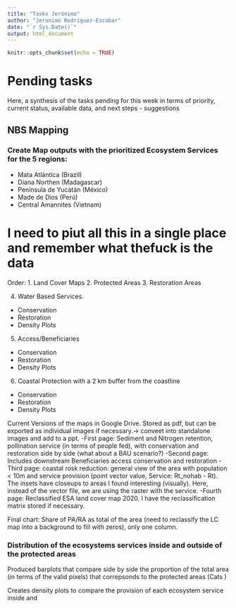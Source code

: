 ```yaml
---
title: "Tasks Jerónimo"
author: "Jeronimo Rodriguez-Escobar"
date: "`r Sys.Date()`"
output: html_document
---
```


```r
knitr::opts_chunk$set(echo = TRUE)
```

# Pending tasks

Here, a synthesis of the tasks pending for this week in terms of priority, current status, available data, and next steps - suggestions


## NBS Mapping

### Create Map outputs with the prioritized Ecosystem Services for the 5 regions:

- Mata Atlántica (Brazil)
- Diana Northen (Madagascar)
- Península de Yucatán (México)
- Made de Dios (Perú)
- Central Amannites (Vietnam)



# I need to piut all this in a single place and remember what thefuck is the data 

Order: 
1. Land Cover Maps
2. Protected Areas
3. Restoration Areas

4. Water Based Services. 
 - Conservation
 - Restoration
 -  Density Plots
 
5. Access/Beneficiaries
 - Conservation
 - Restoration
 - Density Plots
 
 6. Coastal Protection with a 2 km buffer from the coastline
 - Conservation
 - Restoration
 - Density Plots
 

Current Versions of the maps in Google Drive. Stored as pdf, but can be exported as individual images if necessary.-> conveet into standalone images and add to a ppt. 
-First page:  Sediment and Nitrogen retention, pollination service (in terms of people fed), with conservation and restoration side by side (what about a BAU scenario?)
-Second page: Includes downstream Beneficiaries access conservation and restoration
-Third page: coastal rosk reduction: general view of the area with population < 10m and service provision (point vector value, Service: Rt_nohab - Rt). The insets have closeups to areas I found interesting (visually). Here, instead of the vector file, we are using the raster with the service.
-Fourth page: Reclassified ESA land cover map 2020. I have the reclassification matrix stored if necessary.


Final chart: Share of PA/RA as total of the area (need to reclassify the LC map into a background to fill with zeros), only one column. 

### Distribution of the ecosystems services inside and outside of the protected areas

Produced barplots that compare side by side the proportion of the total area (in terms of the valid pixels) that correpsonds to the protected areas (Cats )

Creates density plots to compare the provision of each ecosystem service inside and 

